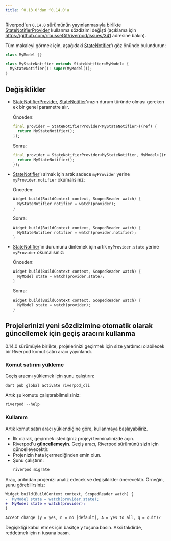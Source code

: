 ```yaml
---
title: ^0.13.0'dan ^0.14.0'a
---
```


Riverpod'un `0.14.0` sürümünün yayınlanmasıyla birlikte [StateNotifierProvider] kullanma sözdizimi değişti
(açıklama için https://github.com/rrousseGit/riverpod/issues/341 adresine bakın).


Tüm makaleyi görmek için, aşağıdaki [StateNotifier]'ı göz önünde bulundurun:

```dart
class MyModel {}

class MyStateNotifier extends StateNotifier<MyModel> {
  MyStateNotifier(): super(MyModel());
}
```

## Değişiklikler
- [StateNotifierProvider], [StateNotifier]'ınızın durum türünde olması gereken ek bir genel parametre alır.

  Önceden:

  ```dart
  final provider = StateNotifierProvider<MyStateNotifier>((ref) {
    return MyStateNotifier();
  });
  ```

  Sonra:

  ```dart
  final provider = StateNotifierProvider<MyStateNotifier, MyModel>((ref) {
    return MyStateNotifier();
  });
  ```

- [StateNotifier]'ı almak için artık sadece `myProvider` yerine `myProvider.notifier` okumalısınız:

  Önceden:  

  ```dart
  Widget build(BuildContext context, ScopedReader watch) {
    MyStateNotifier notifier = watch(provider);
  }
  ```

  Sonra:

  ```dart
  Widget build(BuildContext context, ScopedReader watch) {
    MyStateNotifier notifier = watch(provider.notifier);
  }
  ```

- [StateNotifier]'ın durumunu dinlemek için artık `myProvider.state` yerine `myProvider` okumalısınız:

  Önceden:

  ```dart
  Widget build(BuildContext context, ScopedReader watch) {
    MyModel state = watch(provider.state);
  }
  ```

  Sonra:

  ```dart
  Widget build(BuildContext context, ScopedReader watch) {
    MyModel state = watch(provider);
  }
  ```

## Projelerinizi yeni sözdizimine otomatik olarak güncellemek için geçiş aracını kullanma

0.14.0 sürümüyle birlikte, projelerinizi geçirmek için size yardımcı olabilecek bir Riverpod komut satırı aracı yayınlandı.

### Komut satırını yükleme

Geçiş aracını yüklemek için şunu çalıştırın:

```sh
dart pub global activate riverpod_cli
```

Artık şu komutu çalıştırabilmelisiniz:

```dart
riverpod --help
```

### Kullanım

Artık komut satırı aracı yüklendiğine göre, kullanmaya başlayabiliriz.

- İlk olarak, geçirmek istediğiniz projeyi terminalinizde açın.
- Riverpod'u **güncellemeyin**. 
  Geçiş aracı, Riverpod sürümünü sizin için güncelleyecektir.
- Projenizin hata içermediğinden emin olun.
- Şunu çalıştırın:
  ```sh
  riverpod migrate
  ```
  
Araç, ardından projenizi analiz edecek ve değişiklikler önerecektir. Örneğin, şunu görebilirsiniz:

```diff
Widget build(BuildContext context, ScopedReader watch) {
-  MyModel state = watch(provider.state);
+  MyModel state = watch(provider);
}

Accept change (y = yes, n = no [default], A = yes to all, q = quit)? 
```

Değişikliği kabul etmek için basitçe <kbd>y</kbd> tuşuna basın. Aksi takdirde, reddetmek için <kbd>n</kbd> tuşuna basın.

[statenotifierprovider]: https://pub.dev/documentation/hooks_riverpod/3.0.0-dev.15/legacy/StateNotifierProvider-class.html
[statenotifier]: https://pub.dev/documentation/state_notifier/latest/state_notifier/StateNotifier-class.html
